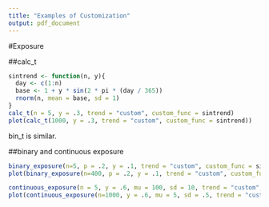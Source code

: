 ```yaml
---
title: "Examples of Customization"
output: pdf_document
---
```


#Exposure

##calc_t

```r
sintrend <- function(n, y){
  day <- c(1:n)
  base <- 1 + y * sin(2 * pi * (day / 365))
  rnorm(n, mean = base, sd = 1)
}
calc_t(n = 5, y = .3, trend = "custom", custom_func = sintrend)
plot(calc_t(1000, y = .3, trend = "custom", custom_func = sintrend))
```

bin_t is similar.

##binary and continuous exposure

```r
binary_exposure(n=5, p = .2, y = .1, trend = "custom", custom_func = sintrend)
plot(binary_exposure(n=400, p = .2, y = .1, trend = "custom", custom_func = sintrend))

continuous_exposure(n = 5, y = .6, mu = 100, sd = 10, trend = "custom", custom_func = sintrend)
plot(continuous_exposure(n=1000, y = .6, mu = 5, sd = .5, trend = "custom", custom_func = sintrend))
```


